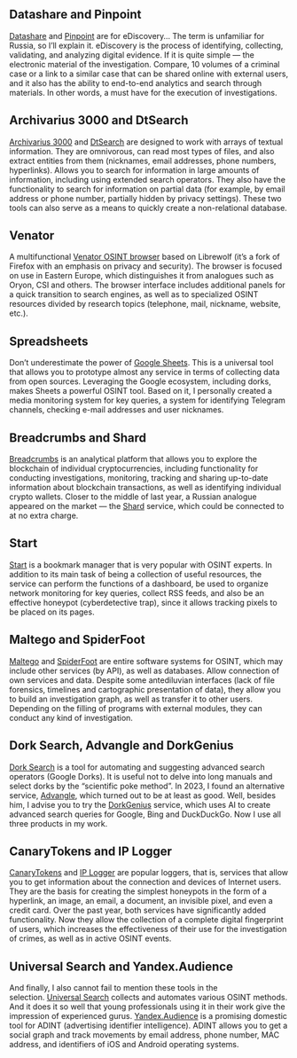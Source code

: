## Datashare and Pinpoint

[Datashare](https://datashare.icij.org/) and [Pinpoint](https://journaliststudio.google.com/pinpoint/) are for eDiscovery… The term is unfamiliar for Russia, so I’ll explain it. eDiscovery is the process of identifying, collecting, validating, and analyzing digital evidence. If it is quite simple — the electronic material of the investigation. Compare, 10 volumes of a criminal case or a link to a similar case that can be shared online with external users, and it also has the ability to end-to-end analytics and search through materials. In other words, a must have for the execution of investigations.

## Archivarius 3000 and DtSearch

[Archivarius 3000](http://www.likasoft.com/ru/document-search/) and [DtSearch](https://www.dtsearch.com/) are designed to work with arrays of textual information. They are omnivorous, can read most types of files, and also extract entities from them (nicknames, email addresses, phone numbers, hyperlinks). Allows you to search for information in large amounts of information, including using extended search operators. They also have the functionality to search for information on partial data (for example, by email address or phone number, partially hidden by privacy settings). These two tools can also serve as a means to quickly create a non-relational database.

## Venator

A multifunctional [Venator OSINT browser](https://t.me/venatorbrowser) based on Librewolf (it’s a fork of Firefox with an emphasis on privacy and security). The browser is focused on use in Eastern Europe, which distinguishes it from analogues such as Oryon, CSI and others. The browser interface includes additional panels for a quick transition to search engines, as well as to specialized OSINT resources divided by research topics (telephone, mail, nickname, website, etc.).

## Spreadsheets

Don’t underestimate the power of [Google Sheets](https://docs.google.com/spreadsheets/). This is a universal tool that allows you to prototype almost any service in terms of collecting data from open sources. Leveraging the Google ecosystem, including dorks, makes Sheets a powerful OSINT tool. Based on it, I personally created a media monitoring system for key queries, a system for identifying Telegram channels, checking e-mail addresses and user nicknames.

## Breadcrumbs and Shard

[Breadcrumbs](https://www.breadcrumbs.app/) is an analytical platform that allows you to explore the blockchain of individual cryptocurrencies, including functionality for conducting investigations, monitoring, tracking and sharing up-to-date information about blockchain transactions, as well as identifying individual crypto wallets. Closer to the middle of last year, a Russian analogue appeared on the market — the [Shard](https://shard.ru/) service, which could be connected to at no extra charge.

## Start

[Start](https://start.me/) is a bookmark manager that is very popular with OSINT experts. In addition to its main task of being a collection of useful resources, the service can perform the functions of a dashboard, be used to organize network monitoring for key queries, collect RSS feeds, and also be an effective honeypot (cyberdetective trap), since it allows tracking pixels to be placed on its pages.

## Maltego and SpiderFoot

[Maltego](https://www.maltego.com/) and [SpiderFoot](https://www.spiderfoot.net/) are entire software systems for OSINT, which may include other services (by API), as well as databases. Allow connection of own services and data. Despite some antediluvian interfaces (lack of file forensics, timelines and cartographic presentation of data), they allow you to build an investigation graph, as well as transfer it to other users. Depending on the filling of programs with external modules, they can conduct any kind of investigation.

## Dork Search, Advangle and DorkGenius

[Dork Search](https://dorksearch.com/) is a tool for automating and suggesting advanced search operators (Google Dorks). It is useful not to delve into long manuals and select dorks by the “scientific poke method”. In 2023, I found an alternative service, [Advangle](http://advangle.com/), which turned out to be at least as good. Well, besides him, I advise you to try the [DorkGenius](https://dorkgenius.com/) service, which uses AI to create advanced search queries for Google, Bing and DuckDuckGo. Now I use all three products in my work.

## CanaryTokens and IP Logger

[CanaryTokens](https://canarytokens.org/) and [IP Logger](https://iplogger.org/) are popular loggers, that is, services that allow you to get information about the connection and devices of Internet users. They are the basis for creating the simplest honeypots in the form of a hyperlink, an image, an email, a document, an invisible pixel, and even a credit card. Over the past year, both services have significantly added functionality. Now they allow the collection of a complete digital fingerprint of users, which increases the effectiveness of their use for the investigation of crimes, as well as in active OSINT events.

## Universal Search and Yandex.Audience

And finally, I also cannot fail to mention these tools in the selection. [Universal Search](https://t.me/UniversalSearchRobot) collects and automates various OSINT methods. And it does it so well that young professionals using it in their work give the impression of experienced gurus. [Yandex.Audience](https://audience.yandex.ru/) is a promising domestic tool for ADINT (advertising identifier intelligence). ADINT allows you to get a social graph and track movements by email address, phone number, MAC address, and identifiers of iOS and Android operating systems.
